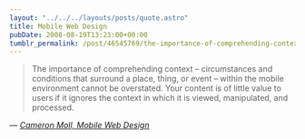 ```yaml
---
layout: "../../../layouts/posts/quote.astro"
title: Mobile Web Design
pubDate: 2008-08-19T13:23:00+00:00
tumblr_permalink: /post/46545769/the-importance-of-comprehending-context
---
```


> The importance of comprehending context &#8211; circumstances and conditions that surround a place, thing, or event &#8211; within the mobile environment cannot be overstated. Your content is of little value to users if it ignores the context in which it is viewed, manipulated, and processed.

— <cite>[Cameron Moll, _Mobile Web Design_](http://mobilewebbook.com/)</cite>
